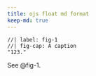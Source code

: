 ```yaml
---
title: ojs float md format
keep-md: true
---
```


```ojs
//| label: fig-1
//| fig-cap: A caption
"123."
```

See @fig-1.